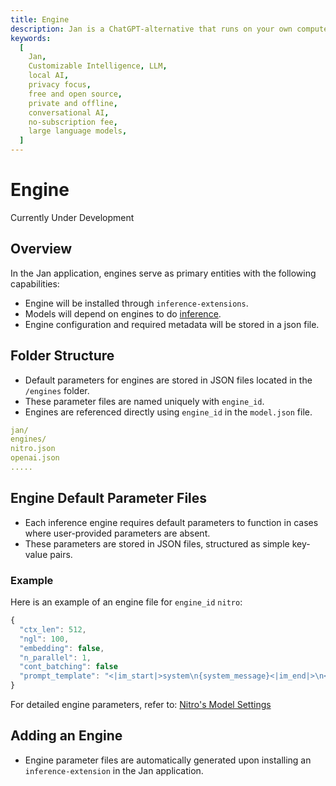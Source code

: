 ```yaml
---
title: Engine
description: Jan is a ChatGPT-alternative that runs on your own computer, with a local API server.
keywords:
  [
    Jan,
    Customizable Intelligence, LLM,
    local AI,
    privacy focus,
    free and open source,
    private and offline,
    conversational AI,
    no-subscription fee,
    large language models,
  ]
---
```



# Engine

<Callout>
  Currently Under Development
</Callout>

## Overview

In the Jan application, engines serve as primary entities with the following capabilities:

- Engine will be installed through `inference-extensions`.
- Models will depend on engines to do [inference](https://en.wikipedia.org/wiki/Inference_engine).
- Engine configuration and required metadata will be stored in a json file.

## Folder Structure

- Default parameters for engines are stored in JSON files located in the `/engines` folder.
- These parameter files are named uniquely with `engine_id`.
- Engines are referenced directly using `engine_id` in the `model.json` file.

```yaml
jan/
engines/
nitro.json
openai.json
.....
```

## Engine Default Parameter Files

- Each inference engine requires default parameters to function in cases where user-provided parameters are absent.
- These parameters are stored in JSON files, structured as simple key-value pairs.

### Example

Here is an example of an engine file for `engine_id` `nitro`:

```js
{
  "ctx_len": 512,
  "ngl": 100,
  "embedding": false,
  "n_parallel": 1,
  "cont_batching": false
  "prompt_template": "<|im_start|>system\n{system_message}<|im_end|>\n<|im_start|>user\n{prompt}<|im_end|>\n<|im_start|>assistant"
}
```

For detailed engine parameters, refer to: [Nitro's Model Settings](https://nitro.jan.ai/features/load-unload#table-of-parameters)

## Adding an Engine

- Engine parameter files are automatically generated upon installing an `inference-extension` in the Jan application.

